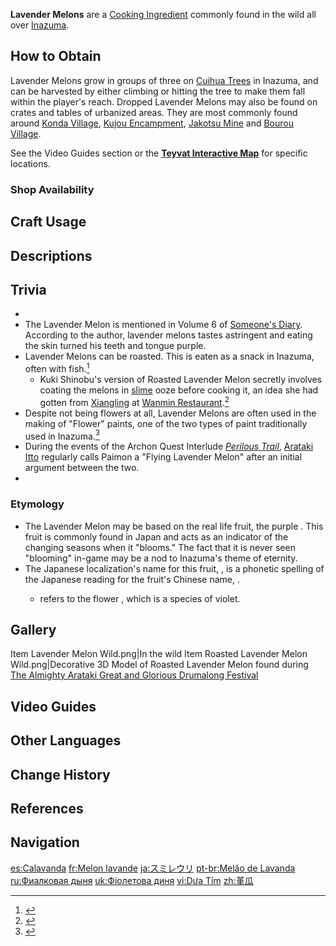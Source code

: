 {{Item Infobox
|id           = 101211
|image        = Item Lavender Melon.png
|type         = Cooking Ingredients
|description  = A brightly-colored fruit. The flesh within transforms into food with a unique mouthfeel when cooked.
|source1      = Found in the wild in [[Inazuma]]
|source2      = {{Sold By|Lavender Melon}}
|source3      = Reward from [[Expedition]]s
}}
'''Lavender Melons''' are a [[Cooking Ingredient]] commonly found in the wild all over [[Inazuma]].

==How to Obtain==
Lavender Melons grow in groups of three on [[Cuihua Wood|Cuihua Trees]] in Inazuma, and can be harvested by either climbing or hitting the tree to make them fall within the player's reach. Dropped Lavender Melons may also be found on crates and tables of urbanized areas. They are most commonly found around [[Konda Village]], [[Kujou Encampment]], [[Jakotsu Mine]] and [[Bourou Village]].

See the Video Guides section or the '''[https://webstatic-sea.mihoyo.com/app/ys-map-sea/index.html#/map/2?shown_types=200 Teyvat Interactive Map]''' for specific locations.

===Shop Availability===
{{Shop Availability}}

==Craft Usage==
{{Craft Usage}}

==Descriptions==
{{Description|A fruit with gorgeous skin. The flesh within transforms into food with a unique mouthfeel when cooked.<br>In Inazuma, there is a traditional art that involves using the outer skins of these fruits to make dye. They say that [[Konda Village]] once planted Lavender Melons and that they were famed for their secret "Konda Dye" art, by which they produced truly lovely fabric.}}

==Trivia==
* {{Mail Attachments by Category List}}
* The Lavender Melon is mentioned in Volume 6 of [[Someone's Diary]]. According to the author, lavender melons tastes astringent and eating the skin turned his teeth and tongue purple.
* Lavender Melons can be roasted. This is eaten as a snack in Inazuma, often with fish.<ref>{{Ref/Quest|Like Rhyme and Song, the Summer Reverie (Quest)}}</ref>
** Kuki Shinobu's version of Roasted Lavender Melon secretly involves coating the melons in [[slime]] ooze before cooking it, an idea she had gotten from [[Xiangling]] at [[Wanmin Restaurant]].<ref>{{Ref/CS|Kuki Shinobu|2}}</ref>
* Despite not being flowers at all, Lavender Melons are often used in the making of "Flower" paints, one of the two types of paint traditionally used in Inazuma.<ref>{{Ref/Furnishing|Painted Vision: Stunning Waters}}</ref>
* During the events of the Archon Quest Interlude ''[[Perilous Trail]]'', [[Arataki Itto]] regularly calls Paimon a "Flying Lavender Melon" after an initial argument between the two.
* {{Related Items|type=variant}}

===Etymology===
* The Lavender Melon may be based on the real life fruit, the purple ''{{w|Akebia}}''. This fruit is commonly found in Japan and acts as an indicator of the changing seasons when it "blooms." The fact that it is never seen "blooming" in-game may be a nod to Inazuma's theme of eternity.
* The Japanese localization's name for this fruit, {{ja|スミレウリ|rm=Sumire Uri}}, is a phonetic spelling of the Japanese reading for the fruit's Chinese name, {{zh|菫瓜|rm=Jǐn Guā}}.
** {{Lang|"Sumire"|ja=スミレ/菫}} refers to the flower ''{{w|Viola mandshurica}}'', which is a species of violet.

==Gallery==
<gallery>
Item Lavender Melon Wild.png|In the wild
Item Roasted Lavender Melon Wild.png|Decorative 3D Model of Roasted Lavender Melon found during [[The Almighty Arataki Great and Glorious Drumalong Festival]]
</gallery>

==Video Guides==
{{EVT
|video1   = https://youtu.be/-C-dSk3LyRI
|caption1 = Farm Guide
}}

==Other Languages==
{{Other Languages
|en      = Lavender Melon
|zhs     = 堇瓜
|zhs_rm  = Jǐn Guā
|zht     = 堇瓜
|zht_rm  = Jǐn Guā
|zh_tl   = Violet Melon
|zh_note = Violet refers to the flower.
|ja      = {{tt|スミレウリ|菫瓜}}
|ja_rm   = Sumire Uri
|ja_tl   = {{w|Viola mandshurica|Violet}} Melon
|ja_note = Violet refers to the flower.
|ko      = 제비꽃 열매
|ko_tl   = Violet Fruit
|ko_note = Violet refers to the flower.
|es      = Calavanda
|es_tl   = Lavendkin
|fr      = Melon lavande
|fr_tl   = Lavender Melon
|ru      = Фиалковая дыня
|ru_tl   = Violet Melon
|th      = Lavender Melon
|vi      = Dưa Tím
|vi_tl   = Purple Melon
|de      = Lavendelmelone
|de_tl   = Lavender Melon
|id      = Lavender Melon
|pt      = Melão de Lavanda
|pt_tl   = Lavender Melon
|tr      = Eflatun Kavun
|tr_tl   = Lavender Melon
|it      = Melonlavanda
|it_tl   = Lavender Melon
}}

==Change History==
{{Change History|2.0}}

==References==
{{Reflist}}

==Navigation==
{{Material Navbox|Crafting Materials}}

[[es:Calavanda]]
[[fr:Melon lavande]]
[[ja:スミレウリ]]
[[pt-br:Melão de Lavanda]]
[[ru:Фиалковая дыня]]
[[uk:Фіолетова диня]]
[[vi:Dưa Tím]]
[[zh:堇瓜]]